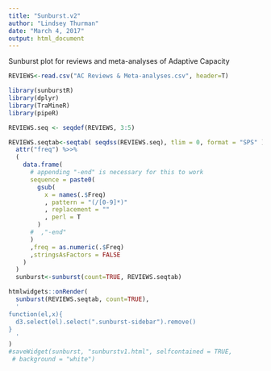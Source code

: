 ```yaml
---
title: "Sunburst.v2"
author: "Lindsey Thurman"
date: "March 4, 2017"
output: html_document
---
```

Sunburst plot for reviews and meta-analyses of Adaptive Capacity

```r
REVIEWS<-read.csv("AC Reviews & Meta-analyses.csv", header=T)

library(sunburstR)
library(dplyr)
library(TraMineR)
library(pipeR)

REVIEWS.seq <- seqdef(REVIEWS, 3:5)

REVIEWS.seqtab<-seqtab( seqdss(REVIEWS.seq), tlim = 0, format = "SPS" ) %>>%
  attr("freq") %>>%
  (
    data.frame(
      # appending "-end" is necessary for this to work
      sequence = paste0(
        gsub(
          x = names(.$Freq)
          , pattern = "(/[0-9]*)"
          , replacement = ""
          , perl = T
        )
      #  ,"-end"
      )
      ,freq = as.numeric(.$Freq)
      ,stringsAsFactors = FALSE
    )
  ) 
  sunburst<-sunburst(count=TRUE, REVIEWS.seqtab)


```
```r
htmlwidgets::onRender(
  sunburst(REVIEWS.seqtab, count=TRUE),
  '
function(el,x){
  d3.select(el).select(".sunburst-sidebar").remove()
}
  '
)
#saveWidget(sunburst, "sunburstv1.html", selfcontained = TRUE,
 # background = "white")
```


